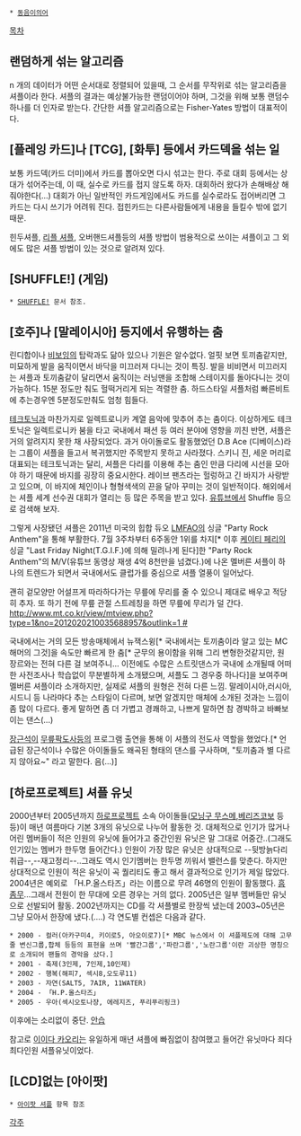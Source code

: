  * [[동음이의어]]

[[목차]]
== 랜덤하게 섞는 알고리즘 ==
n 개의 데이터가 어떤 순서대로 정렬되어 있을때, 그 순서를 무작위로 섞는 알고리즘을 셔플이라 한다. 셔플의 결과는 예상불가능한 랜덤이어야 하며, 그것을 위해 보통 랜덤수 하나를 더 인자로 받는다. 간단한 셔플 알고리즘으로는 Fisher-Yates 방법이 대표적이다. 

== [플레잉 카드]나 [TCG], [화투] 등에서 카드덱을 섞는 일 ==

보통 카드덱(카드 더미)에서 카드를 뽑아오면 다시 섞고는 한다.
주로 대회 등에서는 상대가 섞어주는데, 이 때, 실수로 카드를 접지 않도록 하자. 대회하러 왔다가 손해배상 해 줘야한다(...)
대회가 아닌 일반적인 카드게임에서도 카드를 실수로라도 접어버리면 그 카드는 다시 쓰기가 어려워 진다. 접힌카드는 다른사람들에게 내용을 들킬수 밖에 없기 때문.

힌두셔플, [[리플 셔플]], 오버핸드셔플등의 셔플 방법이 범용적으로 쓰이는 셔플이고 그 외에도 많은 셔플 방법이 있는 것으로 알려져 있다.

== [SHUFFLE!] (게임) ==
 * [[SHUFFLE!]] 문서 참조.

== [호주]나 [말레이시아] 등지에서 유행하는 춤 ==
린디합이나 [[비보잉]]의 탑락과도 닮아 있으나 기원은 알수없다. 얼핏 보면 토끼춤같지만, 미묘하게 발을 움직이면서 바닥을 미끄러져 다니는 것이 특징. 발을 비비면서 미끄러지는 셔플과 토끼춤같이 달리면서 움직이는 러닝맨을 조합해 스테이지를 돌아다니는 것이 가능하다. 15분 정도만 춰도 헐떡거리게 되는 격렬한 춤. 하드스타일 셔플처럼 빠른비트에 추는경우엔 5분정도만춰도 엄청 힘들다.

[[테크토닉]]과 마찬가지로 일렉트로니카 계열 음악에 맞추어 추는 춤이다. 이상하게도 테크토닉은 일렉트로니카 붐을 타고 국내에서 패션 등 여러 분야에 영향을 끼친 반면, 셔플은 거의 알려지지 못한 채 사장되었다. 과거 아이돌로도 활동했었던 D.B Ace (디베이스)라는 그룹이 셔플을 들고서 복귀했지만 주목받지 못하고 사라졌다. 스키니 진, 세운 머리로 대표되는 테크토닉과는 달리, 셔플은 다리를 이용해 추는 춤인 만큼 다리에 시선을 모아야 하기 때문에 바지를 굉장히 중요시한다. 레이브 팬츠라는 헐렁하고 긴 바지가 사랑받고 있으며, 이 바지에 체인이나 형형색색의 끈을 달아 꾸미는 것이 일반적이다. 해외에서는 셔플 세계 선수권 대회가 열리는 등 많은 주목을 받고 있다. [[유튜브]]에서 Shuffle 등으로 검색해 보자.

그렇게 사장됐던 셔플은 2011년 미국의 힙합 듀오 [[LMFAO]]의 싱글 "Party Rock Anthem"을 통해 부활한다. 7월 3주차부터 6주동안 1위를 차지[* 이후 [[케이티 페리]]의 싱글 "Last Friday Night(T.G.I.F.)에 의해 밀려나게 된다]한 "Party Rock Anthem"의 M/V(유튜브 동영상 재생 4억 8천만을 넘겼다.)에 나온 멜버른 셔플이 하나의 트렌드가 되면서 국내에서도 클럽가를 중심으로 셔플 열풍이 일어났다.

괜히 겉모양만 어설프게 따라하다가는 무릎에 무리를 줄 수 있으니 제대로 배우고 적당히 추자. 또 하기 전에 무릎 관절 스트레칭을 하면 무릎에 무리가 덜 간다. [[http://www.mt.co.kr/view/mtview.php?type=1&no=2012020210035688957&outlink=1 #]]

국내에서는 거의 모든 방송매체에서 뉴잭스윙[* 국내에서는 토끼춤이라 알고 있는 MC해머의 그것]을 속도만 빠르게 한 춤[* 군무의 용이함을 위해 그리 변형한것같지만, 원 장르와는 전혀 다른 걸 보여주니... 이전에도 수많은 스트릿댄스가 국내에 소개될때 어떠한 사전조사나 학습없이 무분별하게 소개됐으며, 셔플도 그 경우중 하나다]을 보여주며 멜버른 셔플이라 소개하지만, 실제로 셔플의 원형은 전혀 다른 느낌. 말레이시아,러시아,시드니 등 나라마다 추는 스타일이 다르며, 보면 알겠지만 매체에 소개된 것과는 느낌이 좀 많이 다르다. 좋게 말하면 좀 더 가볍고 경쾌하고, 나쁘게 말하면 참 경박하고 바빠보이는 댄스(...)

[[장근석]]이 [[무릎팍도사]]등의 프로그램 출연을 통해 이 셔플의 전도사 역할을 했었다.[* 언급된 장근석이나 수많은 아이돌들도 왜곡된 형태의 댄스를 구사하며, "토끼춤과 별 다르지 않아요~" 라고 말한다. 음(...)]

== [하로프로젝트] 셔플 유닛 ==
2000년부터 2005년까지 [[하로프로젝트]] 소속 아이돌들([[모닝구 무스메]],[[베리즈코보]] 등등)이 매년 여름마다 기본 3개의 유닛으로 나누어 활동한 것.
대체적으로 인기가 많거나 어린 멤버들이 적은 인원의 유닛에 들어가고 중간인원 유닛은 말 그대로 어중간..(그래도 인기있는 멤버가 한두명 들어간다.) 인원이 가장 많은 유닛은 상대적으로 --뒷방늙다리취급--,--재고정리--..그래도 역시 인기멤버는 한두명 끼워서 밸런스를 맞춘다. 하지만 상대적으로 인원이 적은 유닛이 곡 퀄리티도 좋고 해서 결과적으로 인기가 제일 많았다.
2004년은 예외로 「H.P.올스타즈」라는 이름으로 무려 46명의 인원이 활동했다. [[흠좀무]]...그래서 전원이 한 무대에 오른 경우는 거의 없다.
2005년은 일부 멤버들만 유닛으로 선발되어 활동. 2002년까지는 CD를 각 셔플별로 한장씩 냈는데 2003~05년은 그냥 모아서 한장에 냈다.(....)
각 연도별 컨셉은 다음과 같다.
 * 2000 - 컬러(아카구미4, 키이로5, 아오이로7)[* MBC 뉴스에서 이 셔플제도에 대해 고무줄 변신그룹,합체 등등의 표현을 쓰며 '빨간그룹','파란그룹','노란그룹'이란 괴상한 명칭으로 소개되어 팬들의 경악을 샀다.]
 * 2001 - 축제(3인제, 7인제,10인제)
 * 2002 - 행복(해피7, 섹시8,오도루11)
 * 2003 - 자연(SALT5, 7AIR, 11WATER)
 * 2004 - 「H.P.올스타즈」
 * 2005 - 우아(섹시오토나쟝, 에레지즈, 푸리푸리핑크)
이후에는 소리없이 중단. [[안습]]

참고로 [[이이다 카오리]]는 유일하게 매년 셔플에 빠짐없이 참여했고 들어간 유닛마다 죄다 최다인원 셔플유닛이었다.

== [LCD]없는 [아이팟] ==
 * [[iPod shuffle|아이팟 셔플]] 항목 참조

[[각주]]
